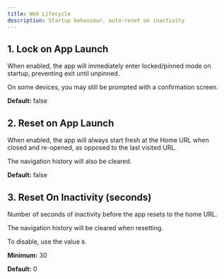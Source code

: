 ```yaml
---
title: Web Lifecycle
description: Startup behaviour, auto-reset on inactivity
---
```


## 1. Lock on App Launch

When enabled, the app will immediately enter locked/pinned mode
on startup, preventing exit until unpinned.

On some devices, you may still be prompted with a confirmation screen.

**Default:** false

## 2. Reset on App Launch

When enabled, the app will always start fresh at the Home URL when
closed and re-opened, as opposed to the last visited URL.

The navigation history will also be cleared.

**Default:** false

## 3. Reset On Inactivity (seconds)

Number of seconds of inactivity before the app resets to the home URL.

The navigation history will be cleared when resetting.

To disable, use the value `0`. 

**Minimum:** 30

**Default:** 0
